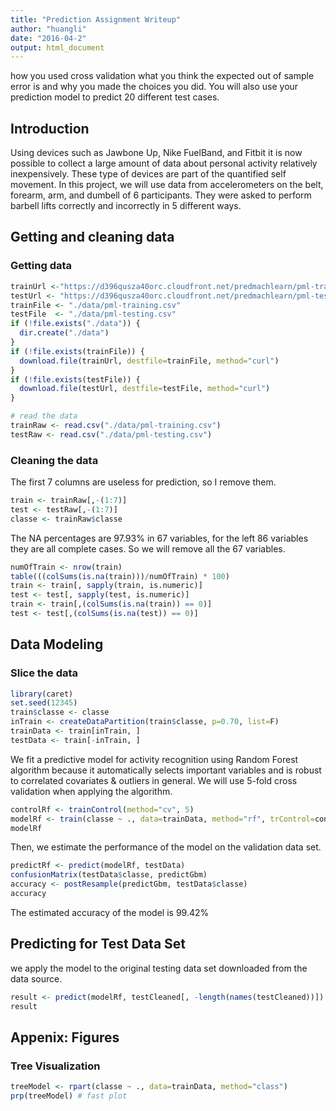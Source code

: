 ```yaml
---
title: "Prediction Assignment Writeup"
author: "huangli"
date: "2016-04-2"
output: html_document
---
```

 how you used cross validation
 what you think the expected out of sample error is
 and why you made the choices you did. 
 You will also use your prediction model to predict 20 different test cases.
 
## Introduction 
Using devices such as Jawbone Up, Nike FuelBand, and Fitbit it is now possible to collect a large amount of data about personal activity relatively inexpensively. These type of devices are part of the quantified self movement. In this project, we will use data from accelerometers on the belt, forearm, arm, and dumbell of 6 participants. They were asked to perform barbell lifts correctly and incorrectly in 5 different ways.

## Getting and cleaning data
### Getting data
```r
trainUrl <-"https://d396qusza40orc.cloudfront.net/predmachlearn/pml-training.csv"
testUrl <- "https://d396qusza40orc.cloudfront.net/predmachlearn/pml-testing.csv"
trainFile <- "./data/pml-training.csv"
testFile  <- "./data/pml-testing.csv"
if (!file.exists("./data")) {
  dir.create("./data")
}
if (!file.exists(trainFile)) {
  download.file(trainUrl, destfile=trainFile, method="curl")
}
if (!file.exists(testFile)) {
  download.file(testUrl, destfile=testFile, method="curl")
}

# read the data
trainRaw <- read.csv("./data/pml-training.csv")
testRaw <- read.csv("./data/pml-testing.csv")
```

### Cleaning the data
The first 7 columns are useless for prediction, so I remove them.
```r
train <- trainRaw[,-(1:7)]
test <- testRaw[,-(1:7)]
classe <- trainRaw$classe
```
The NA percentages are 97.93% in 67 variables, for the left 86 variables they are all complete cases. So we will remove all the 67 variables.
```r
numOfTrain <- nrow(train)
table(((colSums(is.na(train)))/numOfTrain) * 100)
train <- train[, sapply(train, is.numeric)]
test <- test[, sapply(test, is.numeric)]
train <- train[,(colSums(is.na(train)) == 0)]
test <- test[,(colSums(is.na(test)) == 0)]
```

## Data Modeling
### Slice the data
```r
library(caret)
set.seed(12345)
train$classe <- classe
inTrain <- createDataPartition(train$classe, p=0.70, list=F)
trainData <- train[inTrain, ]
testData <- train[-inTrain, ]
```
We fit a predictive model for activity recognition using Random Forest algorithm because it automatically selects important variables and is robust to correlated covariates & outliers in general. We will use 5-fold cross validation when applying the algorithm.

```r
controlRf <- trainControl(method="cv", 5)
modelRf <- train(classe ~ ., data=trainData, method="rf", trControl=controlRf, ntree=250)
modelRf
```
Then, we estimate the performance of the model on the validation data set.
```r
predictRf <- predict(modelRf, testData)
confusionMatrix(testData$classe, predictGbm)
accuracy <- postResample(predictGbm, testData$classe)
accuracy
```
The estimated accuracy of the model is 99.42% 

## Predicting for Test Data Set
we apply the model to the original testing data set downloaded from the data source. 
```r
result <- predict(modelRf, testCleaned[, -length(names(testCleaned))])
result
```

## Appenix: Figures
### Tree Visualization
```r
treeModel <- rpart(classe ~ ., data=trainData, method="class")
prp(treeModel) # fast plot
```